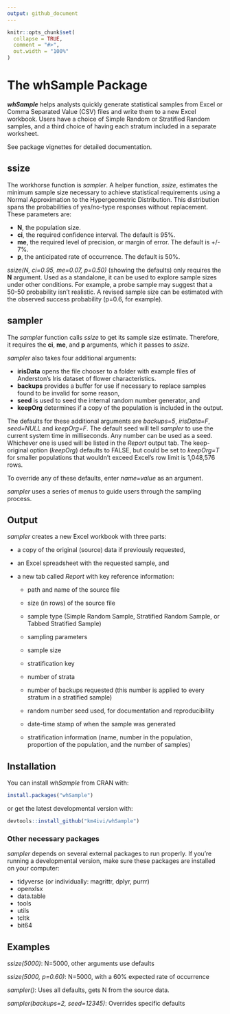 ```yaml
---
output: github_document
---
```


<!-- README.md is generated from README.Rmd. Please edit that file -->

```r
knitr::opts_chunk$set(
  collapse = TRUE,
  comment = "#>",
  out.width = "100%"
)
```

# The whSample Package

***whSample*** helps analysts quickly generate statistical samples from Excel or Comma Separated Value (CSV) files and write them to a new Excel workbook. Users have a choice of Simple Random or Stratified Random samples, and a third choice of having each stratum included in a separate worksheet.

See package vignettes for detailed documentation.

## ssize

The workhorse function is *sampler*. A helper function, *ssize*, estimates the minimum sample size necessary to achieve statistical requirements using a Normal Approximation to the Hypergeometric Distribution. This distribution spans the probabilities of yes/no-type responses without replacement. These parameters are:

- **N**, the population size.
- **ci**, the required confidence interval. The default is 95%.
- **me**, the required level of precision, or margin of error. The default is +/- 7%.
- **p**, the anticipated rate of occurrence. The default is 50%.

*ssize(N, ci=0.95, me=0.07, p=0.50)* (showing the defaults) only requires the **N** argument. Used as a standalone, it can be used to explore sample sizes under other conditions. For example, a probe sample may suggest that a 50-50 probability isn't realistic. A revised sample size can be estimated with the observed success probability (p=0.6, for example).

## sampler

The *sampler* function calls *ssize* to get its sample size estimate. Therefore, it requires the **ci**, **me**, and **p** arguments, which it passes to *ssize*.

*sampler* also takes four additional arguments:

- **irisData** opens the file chooser to a folder with example files of Anderston's Iris dataset of flower characteristics.
- **backups** provides a buffer for use if necessary to replace samples found to be invalid for some reason,
- **seed** is used to seed the internal random number generator, and
- **keepOrg** determines if a copy of the population is included in the output.

The defaults for these additional arguments are *backups=5*, *irisData=F*, *seed=NULL* and *keepOrg=F*. The default seed will tell *sampler* to use the current system time in milliseconds. Any number can be used as a seed. Whichever one is used will be listed in the *Report* output tab. The keep-original option (*keepOrg*) defaults to FALSE, but could be set to *keepOrg=T* for smaller populations that wouldn't exceed Excel's row limit is 1,048,576 rows.

To override any of these defaults, enter *name=value* as an argument.

*sampler* uses a series of menus to guide users through the sampling process.

## Output

*sampler* creates a new Excel workbook with three parts:

- a copy of the original (source) data if previously requested,
- an Excel spreadsheet with the requested sample, and
- a new tab called *Report* with key reference information:

  - path and name of the source file
  - size (in rows) of the source file
  - sample type (Simple Random Sample, Stratified Random Sample, or Tabbed Stratified Sample)
  - sampling parameters
  - sample size
  - stratification key
  - number of strata
  - number of backups requested (this number is applied to every stratum in a stratified sample)
  - random number seed used, for documentation and reproducibility
  - date-time stamp of when the sample was generated
  
  - stratification information (name, number in the population, proportion of the population, and the number of samples)

## Installation

You can install *whSample* from CRAN with:

```r
install.packages("whSample")
```

or get the latest developmental version with:

``` r
devtools::install_github("km4ivi/whSample")
```
### Other necessary packages

*sampler* depends on several external packages to run properly. If you're running a developmental version, make sure these packages are installed on your computer:

- tidyverse (or individually: magrittr, dplyr, purrr)
- openxlsx
- data.table
- tools
- utils
- tcltk
- bit64

## Examples

*ssize(5000)*: N=5000, other arguments use defaults

*ssize(5000, p=0.60)*: N=5000, with a 60% expected rate of occurrence

*sampler()*: Uses all defaults, gets N from the source data.

*sampler(backups=2, seed=12345)*: Overrides specific defaults
